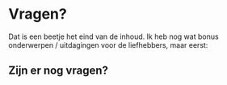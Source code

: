 # Vragen?

Dat is een beetje het eind van de inhoud. Ik heb nog wat bonus onderwerpen / uitdagingen voor de
liefhebbers, maar eerst:

## Zijn er nog vragen?
